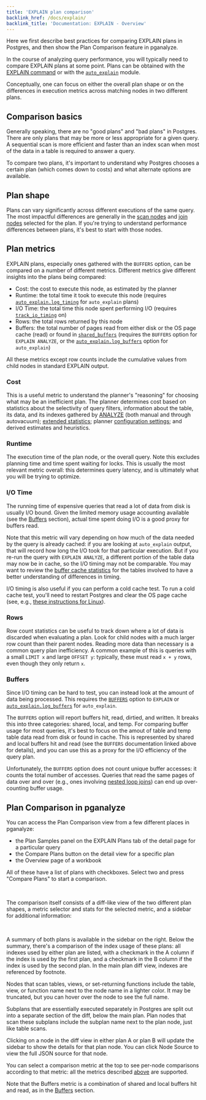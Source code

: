 ```yaml
---
title: 'EXPLAIN plan comparison'
backlink_href: /docs/explain/
backlink_title: 'Documentation: EXPLAIN - Overview'
---
```






Here we first describe best practices for comparing EXPLAIN plans in Postgres,
and then show the Plan Comparison feature in pganalyze.

In the course of analyzing query performance, you will typically need to compare
EXPLAIN plans at some point. Plans can be obtained with the [EXPLAIN
command](https://www.postgresql.org/docs/17/using-explain.html) or with the
[`auto_explain`](https://www.postgresql.org/docs/current/auto-explain.html)
module.

Conceptually, one can focus on either the overall plan shape or on the
differences in execution metrics across matching nodes in two different plans.


## Comparison basics

Generally speaking, there are no "good plans" and "bad plans" in Postgres. There
are only plans that may be more or less appropriate for a given query. A
sequential scan is more efficient and faster than an index scan when most of the
data in a table is required to answer a query.

To compare two plans, it's important to understand why Postgres chooses a
certain plan (which comes down to costs) and what alternate options are
available.


## Plan shape

Plans can vary significantly across different executions of the same query. The
most impactful differences are generally in the [scan
nodes](/docs/explain/scan-nodes) and [join nodes](/docs/explain/join-nodes)
selected for the plan. If you're trying to understand performance differences
between plans, it's best to start with those nodes.


## Plan metrics

EXPLAIN plans, especially ones gathered with the `BUFFERS` option, can be compared on
a number of different metrics. Different metrics give different insights into
the plans being compared:

 - Cost: the cost to execute this node, as estimated by the planner
 - Runtime: the total time it took to execute this node (requires [`auto_explain.log_timing`](https://www.postgresql.org/docs/current/auto-explain.html#AUTO-EXPLAIN-CONFIGURATION-PARAMETERS-LOG-TIMING) for `auto_explain` plans)
 - I/O Time: the total time this node spent performing I/O (requires [`track_io_timing`](https://www.postgresql.org/docs/current/runtime-config-statistics.html#GUC-TRACK-IO-TIMING) on)
 - Rows: the total rows returned by this node
 - Buffers: the total number of pages read from either disk or the OS page cache
   (read) or found in [`shared_buffers`](https://www.postgresql.org/docs/current/runtime-config-resource.html#GUC-SHARED-BUFFERS)
   (requires the `BUFFERS` option for `EXPLAIN ANALYZE`, or the [`auto_explain.log_buffers`](https://www.postgresql.org/docs/current/auto-explain.html#AUTO-EXPLAIN-CONFIGURATION-PARAMETERS-LOG-BUFFERS) option for `auto_explain`)

All these metrics except row counts include the cumulative values from child
nodes in standard EXPLAIN output.


### Cost

This is a useful metric to understand the planner's "reasoning" for choosing
what may be an inefficient plan. The planner determines cost based on statistics
about the selectivity of query filters, information about the table, its data,
and its indexes gathered by
[ANALYZE](https://www.postgresql.org/docs/17/sql-analyze.html) (both manual and
through autovacuum); [extended
statistics](https://www.postgresql.org/docs/current/sql-createstatistics.html);
planner [configuration
settings](https://www.postgresql.org/docs/current/runtime-config-query.html#RUNTIME-CONFIG-QUERY);
and derived estimates and heuristics.


### Runtime

The execution time of the plan node, or the overall query. Note this excludes
planning time and time spent waiting for locks. This is usually the most
relevant metric overall: this determines query latency, and is ultimately what
you will be trying to optimize.


### I/O Time

The running time of expensive queries that read a lot of data from disk is
usually I/O bound. Given the limited memory usage accounting available (see the
[Buffers](#buffers) section), actual time spent doing I/O is a good proxy for
buffers read.

Note that this metric will vary depending on how much of the data needed by the
query is already cached: if you are looking at `auto_explain` output, that will
record how long the I/O took for that particular execution. But if you re-run
the query with `EXPLAIN ANALYZE`, a different portion of the table data may now
be in cache, so the I/O timing may not be comparable. You may want to review the
[buffer cache statistics](/docs/schema-statistics/buffer-cache) for the tables
involved to have a better understanding of differences in timing.

I/O timing is also useful if you can perform a cold cache test. To run a cold
cache test, you'll need to restart Postgres and clear the OS page cache (see,
e.g., [these instructions for
Linux](https://www.kernel.org/doc/html/latest/admin-guide/sysctl/vm.html#drop-caches)).


### Rows

Row count statistics can be useful to track down where a lot of data is
discarded when evaluating a plan. Look for child nodes with a much larger row
count than their parent nodes. Reading more data than necessary is a common
query plan inefficiency. A common example of this is queries with a small `LIMIT
x` and large `OFFSET y`: typically, these must read `x + y` rows, even though
they only return `x`.


### Buffers

Since I/O timing can be hard to test, you can instead look at the amount of data
being processed. This requires the
[`BUFFERS`](https://www.postgresql.org/docs/current/sql-explain.html) option to
`EXPLAIN` or
[`auto_explain.log_buffers`](https://www.postgresql.org/docs/current/auto-explain.html#AUTO-EXPLAIN-CONFIGURATION-PARAMETERS-LOG-BUFFERS)
for `auto_explain`.

The `BUFFERS` option will report buffers hit, read, dirtied, and written. It
breaks this into three categories: shared, local, and temp. For comparing buffer
usage for most queries, it's best to focus on the amout of table and temp table
data read from disk or found in cache. This is represented by shared and local
buffers hit and read (see the `BUFFERS` documentation linked above for details),
and you can use this as a proxy for the I/O efficiency of the query plan.

Unfortunately, the `BUFFERS` option does not count unique buffer accesses: it
counts the total number of accesses. Queries that read the same pages of data
over and over (e.g., ones involving [nested loop joins](join-nodes/nested-loop))
can end up over-counting buffer usage.


## Plan Comparison in pganalyze

You can access the Plan Comparison view from a few different places in pganalyze:

 - the Plan Samples panel on the EXPLAIN Plans tab of the detail page for a particular query
 - the Compare Plans button on the detail view for a specific plan
 - the Overview page of a workbook

All of these have a list of plans with checkboxes. Select two and press "Compare
Plans" to start a comparison.

<ImgExplainComparisonSelection />
<br />

The comparison itself consists of a diff-like view of the two different plan
shapes, a metric selector and stats for the selected metric, and a sidebar for
additional information:

<ImgExplainComparison />
<br />

A summary of both plans is available in the sidebar on the right. Below the
summary, there's a comparison of the index usage of these plans: all indexes
used by either plan are listed, with a checkmark in the A column if the index is
used by the first plan, and a checkmark in the B column if the index is used by
the second plan. In the main plan diff view, indexes are referenced by footnote.

Nodes that scan tables, views, or set-returning functions include the table,
view, or function name next to the node name in a lighter color. It may be
truncated, but you can hover over the node to see the full name.

Subplans that are essentially executed separately in Postgres are split out into
a separate section of the diff, below the main plan. Plan nodes that scan these
subplans include the subplan name next to the plan node, just like table scans.

Clicking on a node in the diff view in either plan A or plan B will update the
sidebar to show the details for that plan node. You can click Node Source to
view the full JSON source for that node.

You can select a comparison metric at the top to see per-node comparisons
according to that metric: all the metrics described [above](#plan-metrics) are
supported.

Note that the Buffers metric is a combination of shared and local buffers hit
and read, as in the [Buffers](#buffers) section.
